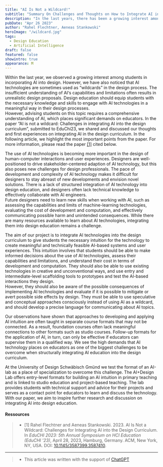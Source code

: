 ```yaml
---
title: "AI Is Not a Wildcard!"
subtitle: "Summary On Challenges and Thoughts on How to Integrate AI into the Design Curriculum"
description: "In the last years, there has been a growing interest among design students in incorporating AI into their work. However, insufficient understanding of AI's capabilities and limitations often leads to unrealistic design proposals. To address this, design education needs to equip students with the necessary knowledge and skills to engage with AI technologies in a meaningful way. In this article we summarize our thoughts and experiences on integrating AI into the design curriculum."
pubDate: "Apr 26 2023"
author: "Rahel Flechtner, Aeneas Stankowski"
heroImage: "/wildcard.jpg"
tags:
  - Design Education
  - Artificial Intelligence
draft: false
featured: false
showintro: true
appearance: M
---
```


Within the last year, we observed a growing interest among students in incorporating AI into design. However, we have also noticed that AI technologies are sometimes used as “wildcards” in the design process. The insufficient understanding of AI‘s capabilities and limitations often results in unrealistic design proposals. Design education should equip students with the necessary knowledge and skills to engage with AI technologies in a meaningful way in their design processes.  
However, advising students on this topic requires a comprehensive understanding of AI, which places significant demands on educators. In the paper “AI is not a wildcard: Challenges in integrating AI into the design curriculum”, submitted to EduChi23, we shared and discussed our thoughts and first experiences on integrating AI in the design curriculum. In the following article, we highlight the most important points from the paper. For more information, please read the paper [\[1\]](#ressources) cited below.

The use of AI technologies is becoming more important in the design of human-computer interactions and user experiences. Designers are well-positioned to drive stakeholder-centered adaption of AI technology, but this also poses new challenges for design professionals. The pace of development and complexity of AI technology makes it difficult for designers to stay abreast of new developments and envision novel solutions. There is a lack of structured integration of AI technology into design education, and designers often lack technical knowledge to effectively collaborate with AI engineers.  
Future designers need to learn new skills when working with AI, such as assessing the capabilities and limits of machine-learning technologies, evaluating the cost of development and computation, and effectively communicating possible harm and unintended consequences. While there are many resources available to learn about AI technologies, integrating them into design education remains a challenge.

The aim of our project is to integrate AI technologies into the design curriculum to give students the necessary intuition for the technology to create meaningful and technically feasible AI-based systems and user experiences. This intuition involves that students should be able to make informed decisions about the use of AI technologies, assess their capabilities and limitations, and understand their cost in terms of development and computation. They should also be able to use existing technologies in creative and unconventional ways, and use entry and intermediate-level scaffolding tools to prototypes and test the AI-based interactions they design.  
However, they should also be aware of the possible consequences of implementing AI technologies and evaluate if it is possible to mitigate or avert possible side effects by design. They must be able to use speculative and conceptual approaches consciously instead of using AI as a wildcard, and should develop a precise language for communicating about AI topics.

Our observations have shown that approaches to developing and applying AI intuition are often taught in separate course formats that may not be connected. As a result, foundation courses often lack meaningful connections to other formats such as studio courses. Follow-up formats for the application of AI, in turn, can only be effective if educators can supervise them in a qualified way. We see the high demands that AI technology places on educators as one of the biggest challenges to be overcome when structurally integrating AI education into the design curriculum.

At the University of Design Schwäbisch Gmünd we test the format of an AI-lab as a place of specialization to overcome this challenge. The AI+Design Lab offers entry-level formats for building an AI intuition in primary teaching and is linked to studio education and project-based teaching. The lab provides students with technical support and advice for their projects and serves as a contact point for educators to learn and discuss the technology. With our paper, we aim to inspire further research and discussion on integrating AI into design education.

#### Ressources

> - [1] Rahel Flechtner and Aeneas Stankowski. 2023. AI Is Not a Wildcard: Challenges for Integrating AI into the Design Curriculum. In _EduCHI 2023: 5th Annual Symposium on HCI Education (EduCHI ’23)_, April 28, 2023, Hamburg, Germany. ACM, New York, NY, USA. DOI: [10.1145/3587399.3587410](https://doi.org/10.1145/3587399.3587410).

---

> - This article was written with the support of [ChatGPT](https://chat.openai.com/)
